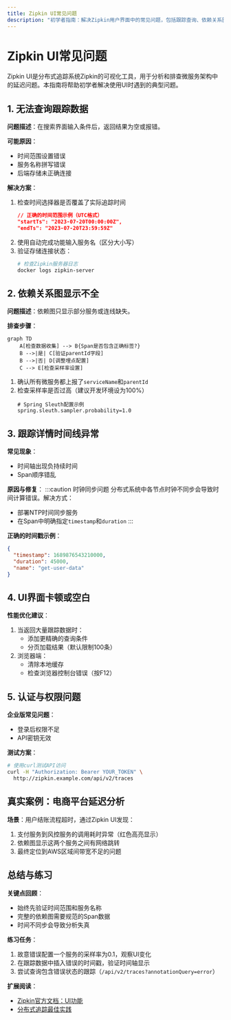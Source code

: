 ```yaml
---
title: Zipkin UI常见问题
description: "初学者指南：解决Zipkin用户界面中的常见问题，包括跟踪查询、依赖关系图和UI功能故障排除。"
---
```


# Zipkin UI常见问题

Zipkin UI是分布式追踪系统Zipkin的可视化工具，用于分析和排查微服务架构中的延迟问题。本指南将帮助初学者解决使用UI时遇到的典型问题。

## 1. 无法查询跟踪数据

**问题描述**：在搜索界面输入条件后，返回结果为空或报错。

**可能原因**：
- 时间范围设置错误
- 服务名称拼写错误
- 后端存储未正确连接

**解决方案**：
1. 检查时间选择器是否覆盖了实际追踪时间
   ```json
   // 正确的时间范围示例（UTC格式）
   "startTs": "2023-07-20T00:00:00Z",
   "endTs": "2023-07-20T23:59:59Z"
   ```
2. 使用自动完成功能输入服务名（区分大小写）
3. 验证存储连接状态：
   ```bash
   # 检查Zipkin服务器日志
   docker logs zipkin-server
   ```

## 2. 依赖关系图显示不全

**问题描述**：依赖图只显示部分服务或连线缺失。

**排查步骤**：

```mermaid
graph TD
    A[检查数据收集] --> B{Span是否包含正确标签?}
    B -->|是| C[验证parentId字段]
    B -->|否| D[调整埋点配置]
    C --> E[检查采样率设置]
```

1. 确认所有微服务都上报了`serviceName`和`parentId`
2. 检查采样率是否过高（建议开发环境设为100%）
   ```properties
   # Spring Sleuth配置示例
   spring.sleuth.sampler.probability=1.0
   ```

## 3. 跟踪详情时间线异常

**常见现象**：
- 时间轴出现负持续时间
- Span顺序错乱

**原因与修复**：
:::caution 时钟同步问题
分布式系统中各节点时钟不同步会导致时间计算错误。解决方式：
- 部署NTP时间同步服务
- 在Span中明确指定`timestamp`和`duration`
:::

**正确的时间戳示例**：
```json
{
  "timestamp": 1689876543210000,
  "duration": 45000,
  "name": "get-user-data"
}
```

## 4. UI界面卡顿或空白

**性能优化建议**：
1. 当返回大量跟踪数据时：
   - 添加更精确的查询条件
   - 分页加载结果（默认限制100条）
2. 浏览器端：
   - 清除本地缓存
   - 检查浏览器控制台错误（按F12）

## 5. 认证与权限问题

**企业版常见问题**：
- 登录后权限不足
- API密钥无效

**测试方案**：
```bash
# 使用curl测试API访问
curl -H "Authorization: Bearer YOUR_TOKEN" \
  http://zipkin.example.com/api/v2/traces
```

## 真实案例：电商平台延迟分析

**场景**：用户结账流程超时，通过Zipkin UI发现：
1. 支付服务到风控服务的调用耗时异常（红色高亮显示）
2. 依赖图显示这两个服务之间有网络跳转
3. 最终定位到AWS区域间带宽不足的问题

## 总结与练习

**关键点回顾**：
- 始终先验证时间范围和服务名称
- 完整的依赖图需要规范的Span数据
- 时间不同步会导致分析失真

**练习任务**：
1. 故意错误配置一个服务的采样率为0.1，观察UI变化
2. 在跟踪数据中插入错误的时间戳，验证时间轴显示
3. 尝试查询包含错误状态的跟踪（`/api/v2/traces?annotationQuery=error`）

**扩展阅读**：
- [Zipkin官方文档：UI功能](https://zipkin.io/pages/explore_ui.html)
- [分布式追踪最佳实践](https://microservices.io/patterns/observability/distributed-tracing.html)